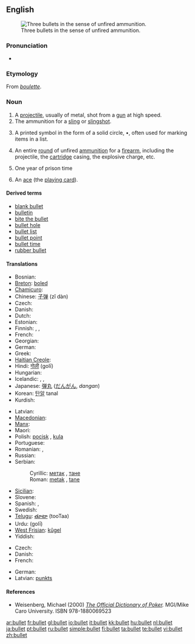 {{wikipedia}}
==English==
[[Image:Tokarev%2Cparabellum%2C32.JPG|thumb|right|Three bullets in the sense of unfired ammunition.]]

===Pronunciation===
* {{audio|en-us-bullet.ogg|Audio (US)}}
*: {{rhymes|ʊlɪt}}

===Etymology===
From {{etyl|frm}} ''[[boulette]]''.

===Noun===
{{en-noun}}

# A [[projectile]], usually of metal, shot from a [[gun]] at high speed.
# The ammunition for a [[sling]] or [[slingshot]].
# {{typography}} A printed symbol in the form of a solid circle, •, often used for marking items in a list.
# {{informal}} An entire [[round]] of unfired [[ammunition]] for a [[firearm]], including the projectile, the [[cartridge]] casing, the explosive charge, etc.
# {{slang}} One year of prison time
# {{slang}} An [[ace]] (the [[playing card]]).

====Derived terms====
* [[blank bullet]]
* [[bulletin]]
* [[bite the bullet]]
* [[bullet hole]]
* [[bullet list]]
* [[bullet point]]
* [[bullet time]]
* [[rubber bullet]]

====Translations====
{{trans-top|projectile}}
* Bosnian: {{t-|bs|metak|m}}
* [[Breton]]: [[boled]] {{m}}
* [[Chamicuro]]: {{tø|ccc|wala}}
* Chinese: [[子弹]] (zǐ dàn)
* Czech: {{t-|cs|kulka|f}}
* Danish: {{t|da|kugle|c}}
* Dutch: {{t+|nl|kogel|m}}
* Estonian: {{t-|et|kuul}}
* Finnish: {{t-|fi|ammus}}, {{t+|fi|kuula}}, {{t+|fi|luoti}}
* French: {{t+|fr|balle|f}}
* Georgian: {{t-|ka|ტყვია|tr=tqvia|xs=Georgian}}
* German: {{t+|de|Kugel|f}}
* Greek: {{t+|el|σφαίρα|sc=Grek}}
* [[Haitian Creole]]: {{tø|ht|bal}}
* Hindi: [[गोली]] (golī) {{f}}
* Hungarian: {{t|hu|lövedék}}
* Icelandic: {{t-|is|byssukúla|f}}, {{t+|is|kúla|f}}, {{t-|is|skot|n}}
* Japanese: [[弾丸]] ([[だんがん]], ''dangan'')
* Korean: [[탄알]] tanal
* Kurdish: {{ku-Arab|[[گوله‌]]}}
{{trans-mid}}
* Latvian: {{t-|lv|lode|f|xs=Latvian}}
* [[Macedonian]]: {{t-|mk|куршум|tr=kuršum|sc=Cyrl|xs=Macedonian}}
* [[Manx]]: {{t-|gv|bullad|xs=Manx}}
* Maori: {{t-|mi|matā|xs=Maori}}
* Polish: [[pocisk]] {{m}}, [[kula]] {{f}}
* Portuguese: {{t+|pt|bala|f}}
* Romanian: {{t-|ro|glonţ|n}}, {{t-|ro|glonte|n}}
* Russian: {{t+|ru|пуля|f|sc=Cyrl}}
* Serbian:
*: Cyrillic: [[метак]] {{m}}, [[тане]] {{n}}
*: Roman: [[metak]] {{m}}, [[tane]] {{n}}
* [[Sicilian]]: {{t|scn|badda|f|xs=Sicilian}}
* Slovene: {{t+|sl|krogla|f}}
* Spanish: {{t+|es|bala|f}}, {{t+|es|proyectil|m}}
* Swedish: {{t+|sv|kula|c}}
* [[Telugu]]: [[తూటా]] (tooTaa)
* Urdu: {{ur-Arab|[[گولی]]}} (golī) {{f}}
* [[West Frisian]]: [[kûgel]]
* Yiddish: {{t|yi|קויל|f|tr=koyl|sc=Hebr|xs=Yiddish}}
{{trans-bottom}}

{{trans-top|printed symbol in the form of a solid circle}}
* Czech: {{t-|cs|odrážka|f}}
* Danish: {{t|da|kugle|c}}
* French: {{t+|fr|puce|m}}
{{trans-mid}}
* German: {{t-|de|Aufzählungszeichen|n}}
* Latvian: [[punkts]] {{m}}
{{trans-bottom}}

====References====
* Weisenberg, Michael (2000) ''[http://www.poker1.com/mcu/pokerdictionary/mculib_dictionary_info.asp The Official Dictionary of Poker].''  MGI/Mike Caro University.  ISBN 978-1880069523

[[ar:bullet]]
[[fr:bullet]]
[[gl:bullet]]
[[io:bullet]]
[[it:bullet]]
[[kk:bullet]]
[[hu:bullet]]
[[nl:bullet]]
[[ja:bullet]]
[[pt:bullet]]
[[ru:bullet]]
[[simple:bullet]]
[[fi:bullet]]
[[ta:bullet]]
[[te:bullet]]
[[vi:bullet]]
[[zh:bullet]]